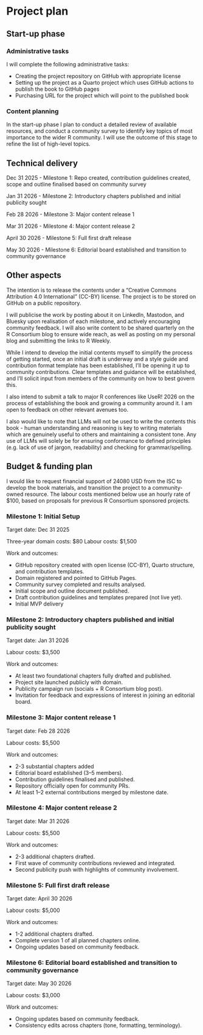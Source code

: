 # Project plan

## Start-up phase

### Administrative tasks

I will complete the following administrative tasks:

- Creating the project repository on GitHub with appropriate license
- Setting up the project as a Quarto project which uses GitHub actions to publish the book to GitHub pages
- Purchasing URL for the project which will point to the published book

### Content planning

In the start-up phase I plan to conduct a detailed review of available resources, and conduct a community survey to identify key topics of most importance to the wider R community.  I will use the outcome of this stage to refine the list of high-level topics.

## Technical delivery

Dec 31 2025 - Milestone 1: Repo created, contribution guidelines created, scope and outline finalised based on community survey

Jan 31 2026 - Milestone 2: Introductory chapters published and initial publicity sought

Feb 28 2026 - Milestone 3: Major content release 1

Mar 31 2026 - Milestone 4: Major content release 2

April 30 2026 - Milestone 5: Full first draft release

May 30 2026 - Milestone 6: Editorial board established and transition to community governance

## Other aspects

The intention is to release the contents under a "Creative Commons Attribution 4.0 International" (CC-BY) license.  The project is to be stored on GitHub on a public repository.

I will publicise the work by posting about it on LinkedIn, Mastodon, and Bluesky upon realisation of each milestone, and actively encouraging community feedback.  I will also write content to be shared quarterly on the R Consortium blog to ensure wide reach, as well as posting on my personal blog and submitting the links to R Weekly.

While I intend to develop the initial contents myself to simplify the process of getting started, once an initial draft is underway and a style guide and contribution format template has been established, I'll be opening it up to community contributions. Clear templates and guidance will be established, and I'll solicit input from members of the community on how to best govern this.

I also intend to submit a talk to major R conferences like UseR! 2026 on the process of establishing the book and growing a community around it.  I am open to feedback on other relevant avenues too.

I also would like to note that LLMs will not be used to write the contents this book - human understanding and reasoning is key to writing materials which are genuinely useful to others and maintaining a consistent tone.  Any use of LLMs will solely be for ensuring conformance to defined principles (e.g. lack of use of jargon, readability) and checking for grammar/spelling.

## Budget & funding plan

I would like to request financial support of 24080 USD from the ISC to develop the book materials, and transition the project to a community-owned resource.
The labour costs mentioned below use an hourly rate of $100, based on proposals for previous R Consortium sponsored projects.

### Milestone 1: Initial Setup

Target date: Dec 31 2025

Three-year domain costs: $80
Labour costs: $1,500

Work and outcomes:

- GitHub repository created with open license (CC-BY), Quarto structure, and contribution templates.
- Domain registered and pointed to GitHub Pages.
- Community survey completed and results analysed.
- Initial scope and outline document published.
- Draft contribution guidelines and templates prepared (not live yet).
- Initial MVP delivery

### Milestone 2: Introductory chapters published and initial publicity sought

Target date: Jan 31 2026 

Labour costs: $3,500

Work and outcomes:

- At least two foundational chapters fully drafted and published.
- Project site launched publicly with domain.
- Publicity campaign run (socials + R Consortium blog post).
- Invitation for feedback and expressions of interest in joining an editorial board.

### Milestone 3: Major content release 1

Target date: Feb 28 2026

Labour costs: $5,500

Work and outcomes:

- 2-3 substantial chapters added
- Editorial board established (3–5 members).
- Contribution guidelines finalised and published.
- Repository officially open for community PRs.
- At least 1–2 external contributions merged by milestone date.

### Milestone 4: Major content release 2

Target date: Mar 31 2026 

Labour costs: $5,500

Work and outcomes:

- 2-3 additional chapters drafted.
- First wave of community contributions reviewed and integrated.
- Second publicity push with highlights of community involvement.

### Milestone 5: Full first draft release

Target date: April 30 2026

Labour costs: $5,000

Work and outcomes:

- 1-2 additional chapters drafted.
- Complete version 1 of all planned chapters online.
- Ongoing updates based on community feedback.

### Milestone 6: Editorial board established and transition to community governance

Target date: May 30 2026

Labour costs: $3,000

Work and outcomes:

- Ongoing updates based on community feedback.
- Consistency edits across chapters (tone, formatting, terminology).